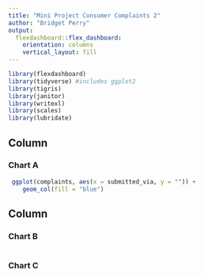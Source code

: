 ```yaml
---
title: "Mini Project Consumer Complaints 2"
author: "Bridget Perry"
output:
  flexdashboard::flex_dashboard:
    orientation: columns
    vertical_layout: fill
---
```


```r
library(flexdashboard)
library(tidyverse) #includes ggplot2
library(tigris)
library(janitor)
library(writexl)
library(scales)
library(lubridate)
```

Column {data-width=650}
-----------------------------------------------------------------------

### Chart A

```r

 ggplot(complaints, aes(x = submitted_via, y = "")) +
    geom_col(fill = "blue")


```

Column {data-width=350}
-----------------------------------------------------------------------

### Chart B

```r

```

### Chart C

```r

```

